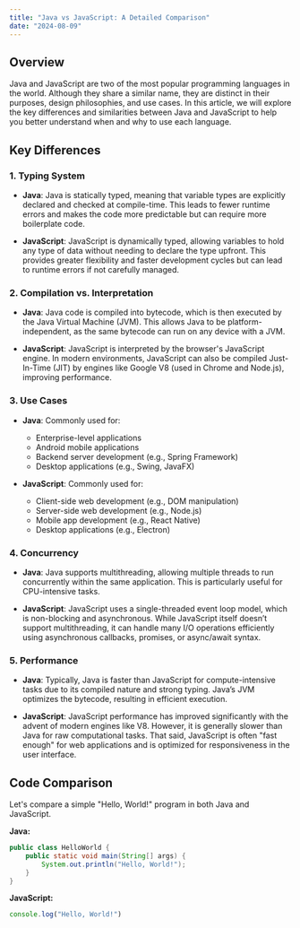 ```yaml
---
title: "Java vs JavaScript: A Detailed Comparison"
date: "2024-08-09"
---
```


## Overview

Java and JavaScript are two of the most popular programming languages in the world. Although they share a similar name, they are distinct in their purposes, design philosophies, and use cases. In this article, we will explore the key differences and similarities between Java and JavaScript to help you better understand when and why to use each language.

## Key Differences

### 1. **Typing System**

- **Java**: Java is statically typed, meaning that variable types are explicitly declared and checked at compile-time. This leads to fewer runtime errors and makes the code more predictable but can require more boilerplate code.

- **JavaScript**: JavaScript is dynamically typed, allowing variables to hold any type of data without needing to declare the type upfront. This provides greater flexibility and faster development cycles but can lead to runtime errors if not carefully managed.

### 2. **Compilation vs. Interpretation**

- **Java**: Java code is compiled into bytecode, which is then executed by the Java Virtual Machine (JVM). This allows Java to be platform-independent, as the same bytecode can run on any device with a JVM.

- **JavaScript**: JavaScript is interpreted by the browser's JavaScript engine. In modern environments, JavaScript can also be compiled Just-In-Time (JIT) by engines like Google V8 (used in Chrome and Node.js), improving performance.

### 3. **Use Cases**

- **Java**: Commonly used for:
  - Enterprise-level applications
  - Android mobile applications
  - Backend server development (e.g., Spring Framework)
  - Desktop applications (e.g., Swing, JavaFX)

- **JavaScript**: Commonly used for:
  - Client-side web development (e.g., DOM manipulation)
  - Server-side web development (e.g., Node.js)
  - Mobile app development (e.g., React Native)
  - Desktop applications (e.g., Electron)

### 4. **Concurrency**

- **Java**: Java supports multithreading, allowing multiple threads to run concurrently within the same application. This is particularly useful for CPU-intensive tasks.

- **JavaScript**: JavaScript uses a single-threaded event loop model, which is non-blocking and asynchronous. While JavaScript itself doesn’t support multithreading, it can handle many I/O operations efficiently using asynchronous callbacks, promises, or async/await syntax.

### 5. **Performance**

- **Java**: Typically, Java is faster than JavaScript for compute-intensive tasks due to its compiled nature and strong typing. Java’s JVM optimizes the bytecode, resulting in efficient execution.

- **JavaScript**: JavaScript performance has improved significantly with the advent of modern engines like V8. However, it is generally slower than Java for raw computational tasks. That said, JavaScript is often "fast enough" for web applications and is optimized for responsiveness in the user interface.

## Code Comparison

Let's compare a simple "Hello, World!" program in both Java and JavaScript.

**Java:**

```java
public class HelloWorld {
    public static void main(String[] args) {
        System.out.println("Hello, World!");
    }
}
```


**JavaScript:**

```javascript
console.log("Hello, World!")
```

<RelatedComparisons
    currentLanguages='JAVA-JavaScript'
/>